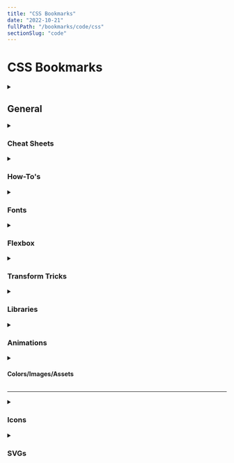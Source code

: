 ```yaml
---
title: "CSS Bookmarks"
date: "2022-10-21"
fullPath: "/bookmarks/code/css"
sectionSlug: "code"
---
```


# CSS Bookmarks

<details>
<summary>

## General

</summary>

<p>

- [CSS Guidelines (2.2.5) - High-level advice and guidelines for writing sane, manageable, scalable CSS](https://cssguidelin.es/)
- [The 30 CSS Selectors You Must Memorize](https://code.tutsplus.com/tutorials/the-30-css-selectors-you-must-memorize--net-16048)
- [How to Create a Text Outline in CSS - WPShout](https://wpshout.com/quick-guides/create-text-outline-css/)
- [CSS · Bootstrap](http://getbootstrap.com/css/#grid-example-basic)
- [TACHYONS - Css Toolkit](https://tachyons.io/)
- [BYO Positioning Responsive Grid System](https://codepen.io/jmuspratt/pen/dWYdKd?editors=1100)
- [CSS Colors](https://www.w3schools.com/cssref/css_colors.asp)
- [CSS Grid — Learn all about CSS Grid with Wes Bos in this free video series!](https://cssgrid.io/)
- [CSS Diner - Where we feast on CSS Selectors!](https://flukeout.github.io/)

</p>
</details>

<details>
<summary>

### Cheat Sheets

</summary>

<p>

- [CSS Cheat Sheet](http://www.simplehtmlguide.com/csscheatsheet.php)
- [HTML color codes and names](http://www.computerhope.com/htmcolor.htm)
- [Front-End-Design Resources - Google Sheets](https://docs.google.com/spreadsheets/d/1z6MaMASZnFcfYdSQtAMS9Xz0bza47-6szs_ISmemVvU/edit#gid=0)
- [📙 Emojipedia — 😃 Home of Emoji Meanings 💁👌🎍😍](https://emojipedia.org/)


</p>
</details>

<details>
<summary>

### How-To's

</summary>

<p>

- [css - Media Queries: How to target desktop, tablet, and mobile? - Stack Overflow](https://stackoverflow.com/questions/6370690/media-queries-how-to-target-desktop-tablet-and-mobile)
- [Useful :nth-child Recipes | CSS-Tricks - CSS-Tricks](https://css-tricks.com/useful-nth-child-recipies/)
- [Line Clampin' (Truncating Multiple Line Text) | CSS-Tricks - CSS-Tricks](https://css-tricks.com/line-clampin/)
- [Force Element To Self-Clear its Children | CSS-Tricks](https://css-tricks.com/snippets/css/clear-fix/)
- [4 reasons your z-index isn't working (and how to fix it) - Coder Coder](https://coder-coder.com/z-index-isnt-working/)
- [Simple Styles for \<hr\>'s](https://css-tricks.com/examples/hrs/)

</p>
</details>

<details>
<summary>

### Fonts

</summary>

<p>

- [Google Fonts](https://fonts.google.com/?query=clicker&selection.family=Clicker+Script)
- [Axis-Praxis: New font: Selawik Variations by Microsoft](https://www.axis-praxis.org/blog/2016-12-08/16/new-font-selawik-variations-by-microsoft)

</p>
</details>

<details>
<summary>

### Flexbox

</summary>

<p>

- [A Complete Guide to Flexbox | CSS-Tricks](https://css-tricks.com/snippets/css/a-guide-to-flexbox/)
- [Flexbox Tutorial | HTML & CSS Is Hard](https://internetingishard.com/html-and-css/flexbox/)
- [Flexbox Froggy - A game for learning CSS flexbox](https://flexboxfroggy.com/)
- [thomaspark/flexboxfroggy: A game for learning CSS flexbox 🐸](https://github.com/thomaspark/flexboxfroggy/)

</p>
</details>

<details>
<summary>

### Transform Tricks

</summary>

<p>

- [A Trick: Individual CSS Transform Functions](https://danielcwilson.com/blog/2017/02/individual-transforms/)

</p>
</details>

<details>
<summary>

### Libraries

</summary>

<p>

- [Basic Use | Font Awesome](https://fontawesome.com/how-to-use/on-the-web/referencing-icons/basic-use)
- [circle | Font Awesome](https://fontawesome.com/icons/circle?style=regular)
- [Icon Library | Font Awesome](https://fontawesome.com/how-to-use/with-the-api/setup/library)

</p>
</details>

<details>
<summary>

### Animations

</summary>

<p>

- [CSS Animations tips and tricks - CSS: Cascading Style Sheets | MDN](https://developer.mozilla.org/en-US/docs/Web/CSS/CSS_Animations/Tips)
- [animation-fill-mode - CSS: Cascading Style Sheets | MDN](https://developer.mozilla.org/en-US/docs/Web/CSS/animation-fill-mode)
- [animation | CSS-Tricks](https://css-tricks.com/almanac/properties/a/animation/)
- [ease-out, in; ease-in, out | CSS-Tricks](https://css-tricks.com/ease-out-in-ease-in-out/)
- [Easing Functions Cheat Sheet](https://easings.net/en)
- [\<timing-function\> - CSS: Cascading Style Sheets | MDN](https://developer.mozilla.org/en-US/docs/Web/CSS/timing-function)
- [transition-timing-function - CSS: Cascading Style Sheets | MDN](https://developer.mozilla.org/en-US/docs/Web/CSS/transition-timing-function)
- [Bézier curve - MDN Web Docs Glossary: Definitions of Web-related terms | MDN](https://developer.mozilla.org/en-US/docs/Glossary/B%C3%A9zier_curve)

</p>
</details>

<details>
<summary>

#### Colors/Images/Assets

</summary>

<p>

- [15 Minimalist Color Palettes to Jump Start Your Creative Business — Jordan Prindle Designs | Creative Brand and Squarespace Designer for Entrepreneurs](https://jordan-prindle.squarespace.com/blog/color-palettes?fbclid=IwAR3pAHwhZB75rfxHuiU0olkvO9QaaaLi4FET7ykhvpEoev5md8mZ9I_oH6E)
- [google webfonts helper](https://google-webfonts-helper.herokuapp.com/fonts/josefin-sans?subsets=latin)

</p>
</details>

---

<details>
<summary>

### Icons

</summary>

<p>

- [Github Logo - Free social media icons](https://www.flaticon.com/free-icon/github-logo_25231)
- [Linkedin logo - Free social icons](https://www.flaticon.com/free-icon/linkedin-logo_34227)
- [Facebook - Free social media icons](https://www.flaticon.com/free-icon/facebook_1077041)
- [Instagram - Free social media icons](https://www.flaticon.com/free-icon/instagram_1077042#term=instagram&page=1&position=13)
- [Free vector icons - SVG, PSD, PNG, EPS & Icon Font - Thousands of free icons](https://www.flaticon.com/)
- [Wirecons Free Vector Icons icons by Timothy Miller](https://www.iconfinder.com/iconsets/wirecons-free-vector-icons)

</p>
</details>

<details>
<summary>

### SVGs

</summary>

<p>

- [Scaling inline SVG: CSS & other sadnesses by Taylor Hunt on CodePen](https://codepen.io/tigt/post/scaling-inline-svg-css-and-other-sadnesses)

</p>
</details>
